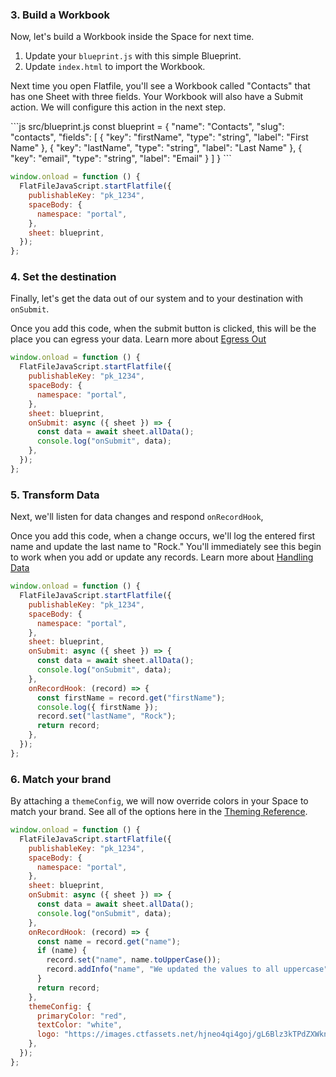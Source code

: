 ### 3. Build a Workbook

Now, let's build a Workbook inside the Space for next time.

1. Update your `blueprint.js` with this simple Blueprint.
2. Update `index.html` to import the Workbook.

Next time you open Flatfile, you'll see a Workbook called "Contacts" that has one Sheet with three fields. Your Workbook will also have a Submit action. We will configure this action in the next step.

<CodeGroup>
```js src/blueprint.js
const blueprint = {
  "name": "Contacts",
  "slug": "contacts",
  "fields": [
    {
      "key": "firstName",
      "type": "string",
      "label": "First Name"
    },
    {
      "key": "lastName",
      "type": "string",
      "label": "Last Name"
    },
    {
      "key": "email",
      "type": "string",
      "label": "Email"
    }
  ]
}
```

```js public/index.html
window.onload = function () {
  FlatFileJavaScript.startFlatfile({
    publishableKey: "pk_1234",
    spaceBody: {
      namespace: "portal",
    },
    sheet: blueprint,
  });
};
```

</CodeGroup>

### 4. Set the destination

Finally, let's get the data out of our system and to your destination with `onSubmit`.

Once you add this code, when the submit button is clicked, this will be the place you can egress your data. Learn more about [Egress Out](https://flatfile.com/docs/guides/egress)

```js public/index.html
window.onload = function () {
  FlatFileJavaScript.startFlatfile({
    publishableKey: "pk_1234",
    spaceBody: {
      namespace: "portal",
    },
    sheet: blueprint,
    onSubmit: async ({ sheet }) => {
      const data = await sheet.allData();
      console.log("onSubmit", data);
    },
  });
};
```

### 5. Transform Data

Next, we'll listen for data changes and respond `onRecordHook`,

Once you add this code, when a change occurs, we'll log the entered first name and update the last name to "Rock." You'll immediately see this begin to work when you add or update any records. Learn more about [Handling Data](../../guides/handling-data)

```js public/index.html
window.onload = function () {
  FlatFileJavaScript.startFlatfile({
    publishableKey: "pk_1234",
    spaceBody: {
      namespace: "portal",
    },
    sheet: blueprint,
    onSubmit: async ({ sheet }) => {
      const data = await sheet.allData();
      console.log("onSubmit", data);
    },
    onRecordHook: (record) => {
      const firstName = record.get("firstName");
      console.log({ firstName });
      record.set("lastName", "Rock");
      return record;
    },
  });
};
```

### 6. Match your brand

By attaching a `themeConfig`, we will now override colors in your Space to match your brand. See all of the options here in the [Theming Reference](https://flatfile.com/docs/guides/theming).

```js public/index.html
window.onload = function () {
  FlatFileJavaScript.startFlatfile({
    publishableKey: "pk_1234",
    spaceBody: {
      namespace: "portal",
    },
    sheet: blueprint,
    onSubmit: async ({ sheet }) => {
      const data = await sheet.allData();
      console.log("onSubmit", data);
    },
    onRecordHook: (record) => {
      const name = record.get("name");
      if (name) {
        record.set("name", name.toUpperCase());
        record.addInfo("name", "We updated the values to all uppercase");
      }
      return record;
    },
    themeConfig: {
      primaryColor: "red",
      textColor: "white",
      logo: "https://images.ctfassets.net/hjneo4qi4goj/gL6Blz3kTPdZXWknuIDVx/7bb7c73d93b111ed542d2ed426b42fd5/flatfile.svg",
    },
  });
};
```

